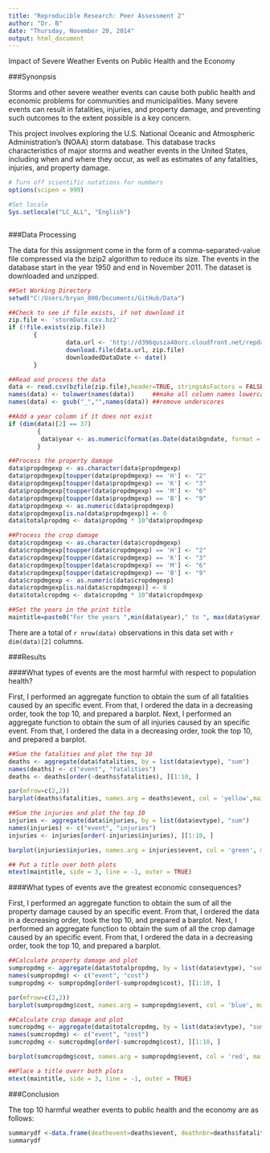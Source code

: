 ```yaml
---
title: "Reproducible Research: Peer Assessment 2"
author: "Dr. B"
date: "Thursday, November 20, 2014"
output: html_document
---
```

Impact of Severe Weather Events on Public Health and the Economy

###Synonpsis

Storms and other severe weather events can cause both public health and economic problems for communities and municipalities. Many severe events can result in fatalities, injuries, and property damage, and preventing such outcomes to the extent possible is a key concern.

This project involves exploring the U.S. National Oceanic and Atmospheric Administration's (NOAA) storm database. This database tracks characteristics of major storms and weather events in the United States, including when and where they occur, as well as estimates of any fatalities, injuries, and property damage.
```r
# Turn off scientific notations for numbers
options(scipen = 999)  

#Set locale
Sys.setlocale("LC_ALL", "English") 



```

###Data Processing 

The data for this assignment come in the form of a comma-separated-value file compressed via the bzip2 algorithm to reduce its size.  The events in the database start in the year 1950 and end in November 2011. The dataset is downloaded and unzipped.
```r
##Set Working Directory
setwd("C:/Users/bryan_000/Documents/GitHub/Data")

##Check to see if file exists, if not download it
zip.file <- 'stormData.csv.bz2'
if (!file.exists(zip.file))
       {
                data.url <- 'http://d396qusza40orc.cloudfront.net/repdata%2Fdata%2FStormData.csv.bz2'
                download.file(data.url, zip.file) 
                downloadedDataDate <- date()
       }

##Read and process the data
data <- read.csv(bzfile(zip.file),header=TRUE, stringsAsFactors = FALSE)
names(data) <- tolower(names(data))     ##make all column names lowercase
names(data) <- gsub("_","",names(data)) ##remove underscores

##Add a year column if it does not exist
if (dim(data)[2] == 37) 
        {
         data$year <- as.numeric(format(as.Date(data$bgndate, format = "%m/%d/%Y %H:%M:%S"), "%Y"))
        }

##Process the property damage
data$propdmgexp <- as.character(data$propdmgexp)
data$propdmgexp[toupper(data$propdmgexp) == 'H'] <- "2"
data$propdmgexp[toupper(data$propdmgexp) == 'K'] <- "3"
data$propdmgexp[toupper(data$propdmgexp) == 'M'] <- "6"
data$propdmgexp[toupper(data$propdmgexp) == 'B'] <- "9"
data$propdmgexp <- as.numeric(data$propdmgexp)
data$propdmgexp[is.na(data$propdmgexp)] <- 0
data$totalpropdmg <- data$propdmg * 10^data$propdmgexp

##Process the crop damage
data$cropdmgexp <- as.character(data$cropdmgexp)
data$cropdmgexp[toupper(data$cropdmgexp) == 'H'] <- "2"
data$cropdmgexp[toupper(data$cropdmgexp) == 'K'] <- "3"
data$cropdmgexp[toupper(data$cropdmgexp) == 'M'] <- "6"
data$cropdmgexp[toupper(data$cropdmgexp) == 'B'] <- "9"
data$cropdmgexp <- as.numeric(data$cropdmgexp)
data$cropdmgexp[is.na(data$cropdmgexp)] <- 0
data$totalcropdmg <- data$cropdmg * 10^data$cropdmgexp

##Set the years in the print title
maintitle=paste0("For the years ",min(data$year)," to ", max(data$year))
```

There are a total of `r nrow(data)` observations in this data set with `r dim(data)[2]` columns.  

###Results

####What types of events are the most harmful with respect to population health?

First, I performed an aggregate function to obtain the sum of all fatalities caused by an specific event. From that, I ordered the data in a decreasing order, took the top 10, and prepared a barplot.  Next, I performed an aggregate function to obtain the sum of all injuries caused by an specific event. From that, I ordered the data in a decreasing order, took the top 10, and prepared a barplot.
```r
##Sum the fatalities and plot the top 10
deaths <- aggregate(data$fatalities, by = list(data$evtype), "sum")
names(deaths) <- c("event", "fatalities")
deaths <- deaths[order(-deaths$fatalities), ][1:10, ]

par(mfrow=c(2,2))
barplot(deaths$fatalities, names.arg = deaths$event, col = 'yellow',main = 'Top 10 Weather Events \n for Fatalities', ylab = 'Number of Fatalities')

##Sum the injuries and plot the top 10
injuries <- aggregate(data$injuries, by = list(data$evtype), "sum")
names(injuries) <- c("event", "injuries")
injuries <- injuries[order(-injuries$injuries), ][1:10, ]

barplot(injuries$injuries, names.arg = injuries$event, col = 'green', main = 'Top 10 Weather Events \n for Injuries', ylab = 'Number of Injuries')

## Put a title over both plots
mtext(maintitle, side = 3, line = -1, outer = TRUE)
```

####What types of events ave the greatest economic consequences?

First, I performed an aggregate function to obtain the sum of all the property damage caused by an specific event. From that, I ordered the data in a decreasing order, took the top 10, and prepared a barplot.  Next, I performed an aggregate function to obtain the sum of all the crop damage caused by an specific event. From that, I ordered the data in a decreasing order, took the top 10, and prepared a barplot.
```r
##Calculate property damage and plot
sumpropdmg <- aggregate(data$totalpropdmg, by = list(data$evtype), "sum")
names(sumpropdmg) <- c("event", "cost")
sumpropdmg <- sumpropdmg[order(-sumpropdmg$cost), ][1:10, ]

par(mfrow=c(2,2))
barplot(sumpropdmg$cost, names.arg = sumpropdmg$event, col = 'blue', main = 'Top 10 Weather Events \n for Property Damage', ylab = 'Cost of Damage')

##Calculate crop damage and plot
sumcropdmg <- aggregate(data$totalcropdmg, by = list(data$evtype), "sum")
names(sumcropdmg) <- c("event", "cost")
sumcropdmg <- sumcropdmg[order(-sumcropdmg$cost), ][1:10, ]

barplot(sumcropdmg$cost, names.arg = sumpropdmg$event, col = 'red', main = 'Top 10 Weather Events \n for Crop Damage', ylab = 'Cost of Damage')

##Place a title overr both plots
mtext(maintitle, side = 3, line = -1, outer = TRUE)
```

###Conclusion

The top 10 harmful weather events to public health and the economy are as follows:
```r
summarydf <-data.frame(deathevent=deaths$event, deathnbr=deaths$fatalities, injevent=injuries$event, injnbr=injuries$injuries, propdmgevent=sumpropdmg$event,propcost=sumpropdmg$cost,cropdmgevent=sumcropdmg$event,cropcost=sumcropdmg$cost)
summarydf
```
